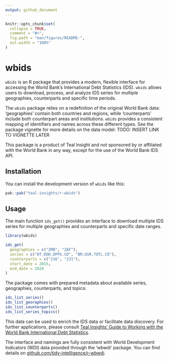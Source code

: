 ```yaml
---
output: github_document
---
```


<!-- README.md is generated from README.Rmd. Please edit that file -->

```r
knitr::opts_chunk$set(
  collapse = TRUE,
  comment = "#>",
  fig.path = "man/figures/README-",
  out.width = "100%"
)
```

# wbids

<!-- badges: start -->
<!-- badges: end -->

`wbids` is an R package that provides a modern, flexible interface for accessing the World Bank’s International Debt Statistics (IDS). `wbids` allows users to download, process, and analyze IDS series for multiple geographies, counterparts and specific time periods.

The `wbids` package relies on a redefinition of the original World Bank data: 'geographies' contain both countries and regions, while 'counterparts' include both counterpart areas and institutions. `wbids` provides a consistent mapping of identifiers and names across these different types. See the package vignette for more details on the data model: TODO: INSERT LINK TO VIGNETTE LATER

This package is a product of Teal Insight and not sponsored by or affiliated with the World Bank in any way, except for the use of the World Bank IDS API.

## Installation

You can install the development version of `wbids` like this:

```r
pak::pak("teal-insights/r-wbids")
```

## Usage

The main function `ids_get()` provides an interface to download multiple IDS series for multiple geographies and counterparts and specific date ranges. 

```r
library(wbids)

ids_get(
  geographies = c("ZMB", "ZAF"),
  series = c("DT.DOD.DPPG.CD", "BM.GSR.TOTL.CD"),
  counterparts = c("216", "231"),
  start_date = 2015,
  end_date = 2020
)
```

The package comes with prepared metadata about available series, geographies, counterparts, and topics:

```r
ids_list_series()
ids_list_georaphies()
ids_list_counterparts()
ids_list_series_topics()
```

This data can be used to enrich the IDS data or facilitate data discovery. For further applications, please consult [Teal Insights’ Guide to Working with the World Bank International Debt Statistics](https://teal-insights.github.io/teal_insights_guide_to_wbids/).

The interface and namings are fully consistent with World Development Indicators (WDI) data provided through the 'wbwdi' package. You can find details on [github.com/tidy-intelligence/r-wbwdi](https://github.com/tidy-intelligence/r-wbwdi).
